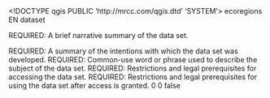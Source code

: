 <!DOCTYPE qgis PUBLIC 'http://mrcc.com/qgis.dtd' 'SYSTEM'>
<qgis version="3.20.3-Odense">
  <identifier>ecoregions</identifier>
  <parentidentifier></parentidentifier>
  <language>EN</language>
  <type>dataset</type>
  <title>ecoregions</title>
  <abstract>REQUIRED: A brief narrative summary of the data set.

REQUIRED: A summary of the intentions with which the data set was developed.</abstract>
  <keywords vocabulary="gmd:topicCategory">
    <keyword>REQUIRED: Common-use word or phrase used to describe the subject of the data set.</keyword>
  </keywords>
  <links>
    <link type="Local Area Network" url="file://\\LT502U\C$\a\gis\nc\ecoregions\ecoregions.shp" description="" format="" mimeType="" size="" name="Shapefile"/>
  </links>
  <fees></fees>
  <constraints type="Access">REQUIRED: Restrictions and legal prerequisites for accessing the data set.</constraints>
  <rights>REQUIRED: Restrictions and legal prerequisites for using the data set after access is granted.</rights>
  <encoding></encoding>
  <crs>
    <spatialrefsys>
      <wkt></wkt>
      <proj4></proj4>
      <srsid>0</srsid>
      <srid>0</srid>
      <authid></authid>
      <description></description>
      <projectionacronym></projectionacronym>
      <ellipsoidacronym></ellipsoidacronym>
      <geographicflag>false</geographicflag>
    </spatialrefsys>
  </crs>
  <extent>
    <spatial maxx="180" minx="-180" dimensions="2" maxz="0" crs="EPSG:4326" maxy="83.62359600000000626" miny="-90" minz="0"/>
  </extent>
</qgis>
